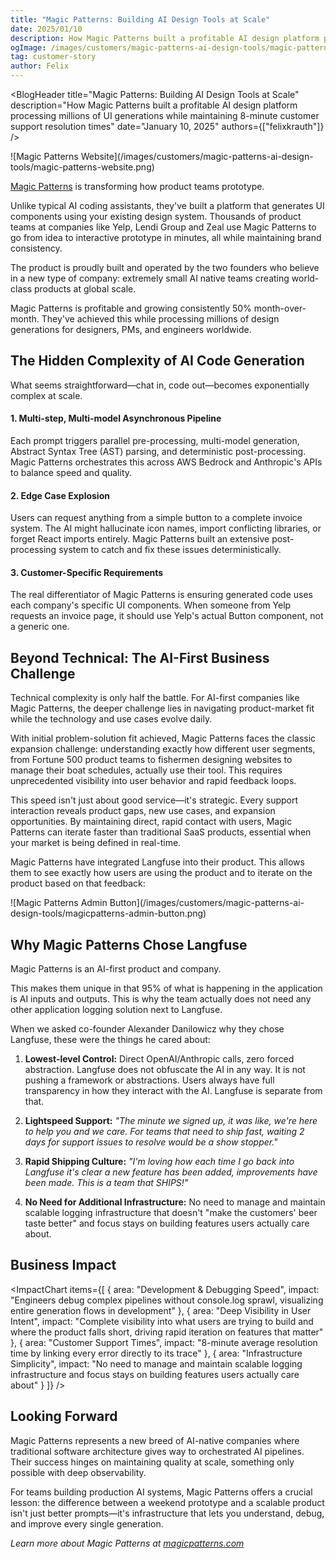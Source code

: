 ```yaml
---
title: "Magic Patterns: Building AI Design Tools at Scale"
date: 2025/01/10
description: How Magic Patterns built a profitable AI design platform processing millions of UI generations while maintaining 8-minute customer support resolution times using Langfuse for complete observability.
ogImage: /images/customers/magic-patterns-ai-design-tools/magic-patterns-case-study.png
tag: customer-story
author: Felix
---
```



<BlogHeader
  title="Magic Patterns: Building AI Design Tools at Scale"
  description="How Magic Patterns built a profitable AI design platform processing millions of UI generations while maintaining 8-minute customer support resolution times"
  date="January 10, 2025"
  authors={["felixkrauth"]}
/>

<Frame fullWidth>
  ![Magic Patterns Website](/images/customers/magic-patterns-ai-design-tools/magic-patterns-website.png)
</Frame>

[Magic Patterns](https://www.magicpatterns.com) is transforming how product teams prototype. 

Unlike typical AI coding assistants, they've built a platform that generates UI components using your existing design system. Thousands of product teams at companies like Yelp, Lendi Group and Zeal use Magic Patterns to go from idea to interactive prototype in minutes, all while maintaining brand consistency.

The product is proudly built and operated by the two founders who believe in a new type of company: extremely small AI native teams creating world-class products at global scale.

Magic Patterns is profitable and growing consistently 50% month-over-month. They've achieved this while processing millions of design generations for designers, PMs, and engineers worldwide.

## The Hidden Complexity of AI Code Generation

What seems straightforward—chat in, code out—becomes exponentially complex at scale.

#### 1. Multi-step, Multi-model Asynchronous Pipeline

Each prompt triggers parallel pre-processing, multi-model generation, Abstract Syntax Tree (AST) parsing, and deterministic post-processing. Magic Patterns orchestrates this across AWS Bedrock and Anthropic's APIs to balance speed and quality.

#### 2. Edge Case Explosion

Users can request anything from a simple button to a complete invoice system. The AI might hallucinate icon names, import conflicting libraries, or forget React imports entirely. Magic Patterns built an extensive post-processing system to catch and fix these issues deterministically.

#### 3. Customer-Specific Requirements

The real differentiator of Magic Patterns is ensuring generated code uses each company's specific UI components. When someone from Yelp requests an invoice page, it should use Yelp's actual Button component, not a generic one.

<CustomerQuote
  quote="AI applications are really easy to launch on a weekend, but really hard to run at scale. The AI, no matter what guardrails you give, will go off the rails sometimes."
  name="Alexander Danilowicz"
  role="Co-founder"
  company="Magic Patterns"
  image="/images/customers/magic-patterns-ai-design-tools/Alexander-Danilowicz-profile.jpg"
/>

## Beyond Technical: The AI-First Business Challenge

Technical complexity is only half the battle. For AI-first companies like Magic Patterns, the deeper challenge lies in navigating product-market fit while the technology and use cases evolve daily.

With initial problem-solution fit achieved, Magic Patterns faces the classic expansion challenge: understanding exactly how different user segments, from Fortune 500 product teams to fishermen designing websites to manage their boat schedules, actually use their tool. This requires unprecedented visibility into user behavior and rapid feedback loops.

This speed isn't just about good service—it's strategic. Every support interaction reveals product gaps, new use cases, and expansion opportunities. By maintaining direct, rapid contact with users, Magic Patterns can iterate faster than traditional SaaS products, essential when your market is being defined in real-time.

Magic Patterns have integrated Langfuse into their product. This allows them to see exactly how users are using the product and to iterate on the product based on that feedback:

<Frame fullWidth>
  ![Magic Patterns Admin Button](/images/customers/magic-patterns-ai-design-tools/magicpatterns-admin-button.png)
</Frame>

<CustomerQuote
  quote="When a customer pings us, we pop open Langfuse to understand what's going on. This allows us to keep customer support resolutions at less than 8 minutes on average – impossible without Langfuse."
  name="Alexander Danilowicz"
  role="Co-founder"
  company="Magic Patterns"
  image="/images/customers/magic-patterns-ai-design-tools/Alexander-Danilowicz-profile.jpg"
/>

## Why Magic Patterns Chose Langfuse

Magic Patterns is an AI-first product and company. 

This makes them unique in that 95% of what is happening in the application is AI inputs and outputs. This is why the team actually does not need any other application logging solution next to Langfuse.

When we asked co-founder Alexander Danilowicz why they chose Langfuse, these were the things he cared about:

1. **Lowest-level Control:** Direct OpenAI/Anthropic calls, zero forced abstraction. Langfuse does not obfuscate the AI in any way. It is not pushing a framework or abstractions. Users always have full transparency in how they interact with the AI. Langfuse is separate from that.

2. **Lightspeed Support:** *"The minute we signed up, it was like, we're here to help you and we care. For teams that need to ship fast, waiting 2 days for support issues to resolve would be a show stopper."*

3. **Rapid Shipping Culture:** *"I'm loving how each time I go back into Langfuse it's clear a new feature has been added, improvements have been made. This is a team that SHIPS!"*

4. **No Need for Additional Infrastructure:** No need to manage and maintain scalable logging infrastructure that doesn't "make the customers' beer taste better" and focus stays on building features users actually care about.


## Business Impact

<ImpactChart 
  items={[
    {
      area: "Development & Debugging Speed",
      impact: "Engineers debug complex pipelines without console.log sprawl, visualizing entire generation flows in development"
    },
    {
      area: "Deep Visibility in User Intent", 
      impact: "Complete visibility into what users are trying to build and where the product falls short, driving rapid iteration on features that matter"
    },
    {
      area: "Customer Support Times",
      impact: "8-minute average resolution time by linking every error directly to its trace"
    },
    {
      area: "Infrastructure Simplicity",
      impact: "No need to manage and maintain scalable logging infrastructure and focus stays on building features users actually care about"
    }
  ]}
/>

## Looking Forward

Magic Patterns represents a new breed of AI-native companies where traditional software architecture gives way to orchestrated AI pipelines. Their success hinges on maintaining quality at scale, something only possible with deep observability.

For teams building production AI systems, Magic Patterns offers a crucial lesson: the difference between a weekend prototype and a scalable product isn't just better prompts—it's infrastructure that lets you understand, debug, and improve every single generation.

*Learn more about Magic Patterns at [magicpatterns.com](https://magicpatterns.com)* 